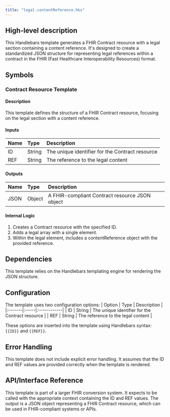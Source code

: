 ```yaml
---
title: "legal.contentReference.hbs"
---
```


## High-level description
This Handlebars template generates a FHIR Contract resource with a legal section containing a content reference. It's designed to create a standardized JSON structure for representing legal references within a contract in the FHIR (Fast Healthcare Interoperability Resources) format.

## Symbols

### Contract Resource Template
#### Description
This template defines the structure of a FHIR Contract resource, focusing on the legal section with a content reference.

#### Inputs
| Name | Type | Description |
|:-----|:-----|:------------|
| ID | String | The unique identifier for the Contract resource |
| REF | String | The reference to the legal content |

#### Outputs
| Name | Type | Description |
|:-----|:-----|:------------|
| JSON | Object | A FHIR-compliant Contract resource JSON object |

#### Internal Logic
1. Creates a Contract resource with the specified ID.
2. Adds a legal array with a single element.
3. Within the legal element, includes a contentReference object with the provided reference.

## Dependencies
This template relies on the Handlebars templating engine for rendering the JSON structure.

## Configuration
The template uses two configuration options:
| Option | Type | Description |
|:-------|:-----|:------------|
| ID | String | The unique identifier for the Contract resource |
| REF | String | The reference to the legal content |

These options are inserted into the template using Handlebars syntax: `{{ID}}` and `{{REF}}`.

## Error Handling
This template does not include explicit error handling. It assumes that the ID and REF values are provided correctly when the template is rendered.

## API/Interface Reference
This template is part of a larger FHIR conversion system. It expects to be called with the appropriate context containing the ID and REF values. The output is a JSON object representing a FHIR Contract resource, which can be used in FHIR-compliant systems or APIs.